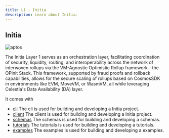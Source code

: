 ```yaml
---
title: L1 - Initia
description: Learn about Initia.
---
```


## Initia

![aptos](https://pbs.twimg.com/profile_banners/1604741451404873729/1712318871/1500x500)

The Initia Layer 1 serves as an orchestration layer, facilitating coordination of security, liquidity, routing, and interoperability across the network of interwoven rollups via the VM-Agnostic Optimistic Rollup framework—the OPinit Stack. This framework, supported by fraud proofs and rollback capabilities, allows for the secure scaling of rollups based on CosmosSDK in environments like EVM, MoveVM, or WasmVM, all while leveraging Celestia's Data Availability (DA) layer.

It comes with

- [cli](/dubhe/initia/cli) The cli is used for building and developing a Initia project.
- [client](/dubhe/initia/client) The client is used for building and developing a Initia project.
- [schemas](/dubhe/initia/schemas) The schemas is used for building and developing a schemas.
- [tutorials](/dubhe/initia/tutorials) The tutorials is used for building and developing a tutorials.
- [examples](/dubhe/initia/examples) The examples is used for building and developing a examples.
